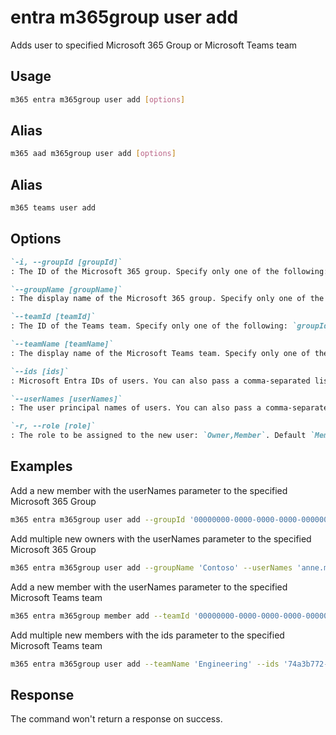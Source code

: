 
# entra m365group user add

Adds user to specified Microsoft 365 Group or Microsoft Teams team

## Usage

```sh
m365 entra m365group user add [options]
```

## Alias

```sh
m365 aad m365group user add [options]
```

## Alias

```sh
m365 teams user add
```

## Options

```md definition-list
`-i, --groupId [groupId]`
: The ID of the Microsoft 365 group. Specify only one of the following: `groupId`, `groupName`, `teamId`, or `teamName`.

`--groupName [groupName]`
: The display name of the Microsoft 365 group. Specify only one of the following: `groupId`, `groupName`, `teamId`, or `teamName`.

`--teamId [teamId]`
: The ID of the Teams team. Specify only one of the following: `groupId`, `groupName`, `teamId`, or `teamName`.

`--teamName [teamName]`
: The display name of the Microsoft Teams team. Specify only one of the following: `groupId`, `groupName`, `teamId`, or `teamName`.

`--ids [ids]`
: Microsoft Entra IDs of users. You can also pass a comma-separated list of IDs. Specify either `ids` or `userNames` but not both.

`--userNames [userNames]`
: The user principal names of users. You can also pass a comma-separated list of UPNs. Specify either `ids` or `userNames` but not both.

`-r, --role [role]`
: The role to be assigned to the new user: `Owner,Member`. Default `Member`
```

<Global />

## Examples

Add a new member with the userNames parameter to the specified Microsoft 365 Group

```sh
m365 entra m365group user add --groupId '00000000-0000-0000-0000-000000000000' --userNames 'anne.matthews@contoso.onmicrosoft.com'
```

Add multiple new owners with the userNames parameter to the specified Microsoft 365 Group

```sh
m365 entra m365group user add --groupName 'Contoso' --userNames 'anne.matthews@contoso.onmicrosoft.com, john.doe@contoso.onmicrosoft.com' --role Owner
```

Add a new member with the userNames parameter to the specified Microsoft Teams team

```sh
m365 entra m365group member add --teamId '00000000-0000-0000-0000-000000000000' --userNames 'anne.matthews@contoso.onmicrosoft.com' --role Member
```

Add multiple new members with the ids parameter to the specified Microsoft Teams team

```sh
m365 entra m365group user add --teamName 'Engineering' --ids '74a3b772-3122-447b-b9da-10895e238219,dd3d21e4-a142-46b9-8482-bca8fe9596b3' --role Member
```

## Response

The command won't return a response on success.
